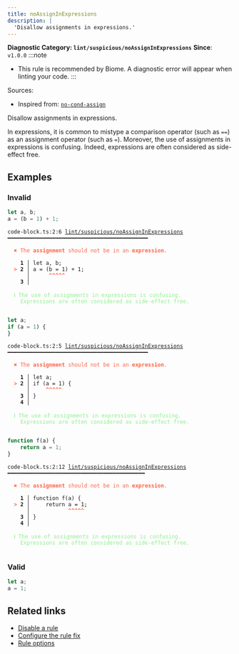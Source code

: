 ```yaml
---
title: noAssignInExpressions
description: |
  'Disallow assignments in expressions.'
---
```


**Diagnostic Category: `lint/suspicious/noAssignInExpressions`**
<Tabs>
<TabItem label="JavaScript (and super languages)" icon="seti:javascript">
**Since**: `v1.0.0`
:::note
- This rule is recommended by Biome. A diagnostic error will appear when linting your code.
:::

Sources: 
- Inspired from: <a href="https://eslint.org/docs/latest/rules/no-cond-assign" target="_blank"><code>no-cond-assign</code></a>

Disallow assignments in expressions.

In expressions, it is common to mistype a comparison operator (such as `==`) as an assignment operator (such as `=`).
Moreover, the use of assignments in expressions is confusing.
Indeed, expressions are often considered as side-effect free.

## Examples

### Invalid

```ts
let a, b;
a = (b = 1) + 1;
```

<pre class="language-text"><code class="language-text">code-block.ts:2:6 <a href="https://biomejs.dev/linter/rules/no-assign-in-expressions">lint/suspicious/noAssignInExpressions</a> ━━━━━━━━━━━━━━━━━━━━━━━━━━━━━━━━━━━━━━━━━━━━<br /><br />  <strong><span style="color: Tomato;">✖</span></strong> <span style="color: Tomato;">The </span><span style="color: Tomato;"><strong>assignment</strong></span><span style="color: Tomato;"> should not be in an </span><span style="color: Tomato;"><strong>expression</strong></span><span style="color: Tomato;">.</span><br />  <br />    <strong>1 │ </strong>let a, b;<br />  <strong><span style="color: Tomato;">&gt;</span></strong> <strong>2 │ </strong>a = (b = 1) + 1;<br />   <strong>   │ </strong>     <strong><span style="color: Tomato;">^</span></strong><strong><span style="color: Tomato;">^</span></strong><strong><span style="color: Tomato;">^</span></strong><strong><span style="color: Tomato;">^</span></strong><strong><span style="color: Tomato;">^</span></strong><br />    <strong>3 │ </strong><br />  <br />  <strong><span style="color: lightgreen;">ℹ</span></strong> <span style="color: lightgreen;">The use of assignments in expressions is confusing.<br /></span>    <span style="color: lightgreen;">Expressions are often considered as side-effect free.</span><br />  <br /></code></pre>

```ts
let a;
if (a = 1) {
}
```

<pre class="language-text"><code class="language-text">code-block.ts:2:5 <a href="https://biomejs.dev/linter/rules/no-assign-in-expressions">lint/suspicious/noAssignInExpressions</a> ━━━━━━━━━━━━━━━━━━━━━━━━━━━━━━━━━━━━━━━━━━━━<br /><br />  <strong><span style="color: Tomato;">✖</span></strong> <span style="color: Tomato;">The </span><span style="color: Tomato;"><strong>assignment</strong></span><span style="color: Tomato;"> should not be in an </span><span style="color: Tomato;"><strong>expression</strong></span><span style="color: Tomato;">.</span><br />  <br />    <strong>1 │ </strong>let a;<br />  <strong><span style="color: Tomato;">&gt;</span></strong> <strong>2 │ </strong>if (a = 1) &#123;<br />   <strong>   │ </strong>    <strong><span style="color: Tomato;">^</span></strong><strong><span style="color: Tomato;">^</span></strong><strong><span style="color: Tomato;">^</span></strong><strong><span style="color: Tomato;">^</span></strong><strong><span style="color: Tomato;">^</span></strong><br />    <strong>3 │ </strong>&#125;<br />    <strong>4 │ </strong><br />  <br />  <strong><span style="color: lightgreen;">ℹ</span></strong> <span style="color: lightgreen;">The use of assignments in expressions is confusing.<br /></span>    <span style="color: lightgreen;">Expressions are often considered as side-effect free.</span><br />  <br /></code></pre>

```ts
function f(a) {
    return a = 1;
}
```

<pre class="language-text"><code class="language-text">code-block.ts:2:12 <a href="https://biomejs.dev/linter/rules/no-assign-in-expressions">lint/suspicious/noAssignInExpressions</a> ━━━━━━━━━━━━━━━━━━━━━━━━━━━━━━━━━━━━━━━━━━━<br /><br />  <strong><span style="color: Tomato;">✖</span></strong> <span style="color: Tomato;">The </span><span style="color: Tomato;"><strong>assignment</strong></span><span style="color: Tomato;"> should not be in an </span><span style="color: Tomato;"><strong>expression</strong></span><span style="color: Tomato;">.</span><br />  <br />    <strong>1 │ </strong>function f(a) &#123;<br />  <strong><span style="color: Tomato;">&gt;</span></strong> <strong>2 │ </strong>    return a = 1;<br />   <strong>   │ </strong>           <strong><span style="color: Tomato;">^</span></strong><strong><span style="color: Tomato;">^</span></strong><strong><span style="color: Tomato;">^</span></strong><strong><span style="color: Tomato;">^</span></strong><strong><span style="color: Tomato;">^</span></strong><br />    <strong>3 │ </strong>&#125;<br />    <strong>4 │ </strong><br />  <br />  <strong><span style="color: lightgreen;">ℹ</span></strong> <span style="color: lightgreen;">The use of assignments in expressions is confusing.<br /></span>    <span style="color: lightgreen;">Expressions are often considered as side-effect free.</span><br />  <br /></code></pre>

### Valid

```ts
let a;
a = 1;
```

## Related links

- [Disable a rule](/linter/#disable-a-lint-rule)
- [Configure the rule fix](/linter#configure-the-rule-fix)
- [Rule options](/linter/#rule-options)

</TabItem>
</Tabs>

